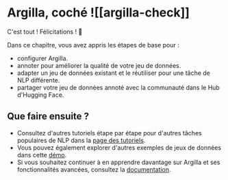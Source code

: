 # Argilla, coché ![[argilla-check]]

<CourseFloatingBanner
    chapter={10}
    classNames="absolute z-10 right-0 top-0"
/>

C'est tout ! Félicitations ! 👏 

Dans ce chapitre, vous avez appris les étapes de base pour :
- configurer Argilla.
- annoter pour améliorer la qualité de votre jeu de données.
- adapter un jeu de données existant et le réutiliser pour une tâche de NLP différente.
- partager votre jeu de données annoté avec la communauté dans le Hub d'Hugging Face.

## Que faire ensuite ?
- Consultez d'autres tutoriels étape par étape pour d'autres tâches populaires de NLP dans la [page des tutoriels](https://docs.argilla.io/latest/tutorials/).
- Vous pouvez également explorer d'autres exemples de jeux de données dans cette [démo](https://demo.argilla.io/sign-in?auth=ZGVtbzoxMjM0NTY3OA==).
- Si vous souhaitez continuer à en apprendre davantage sur Argilla et ses fonctionnalités avancées, consultez la [documentation](https://docs.argilla.io/latest/). 